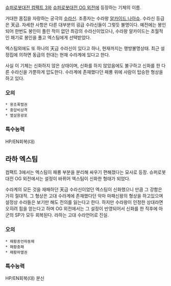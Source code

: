 [[슈퍼로봇대전 컴팩트 3]]와 [[슈퍼로봇대전 OG 외전]]에 등장하는 기체의 이름.

거대한 몸집을 자랑하는 궁극의 [[수라신]]. 조종자는 수라왕 [[알카이드 나아슈]]. 수라신 등급은 天급. 자세한 사항은 다른 대부분의 굉급 수라신들이 그렇듯 불명이다. 예전에는 봉인되어 한번도 봉인이 풀린 적이 없던 최강의 수라신이었으나, 수라왕 알카이드는 초월적인 패기로 봉인을 풀고 엑스팀에게 선택받았다.

엑스팀외에도 또 하나의 天급 수라신이 있다고 하나, 현재까지는 행방불명상태. 최근 설정집에 의하면 동급의 한대는 현재 수라계에 있다고 한다.

사실 이 기체는 신화하지 않은 상태이며, 신화를 하지 않았음에도 불구하고 신화를 한 다른 수라신을 가뿐하게 압도한다. 수라계에 존재했다던 패룡 위에 사람이 탑승한 형상을 하고 있다.

=== 오의 ===
 * 용조폭렬권
 * 중압비상격
 * 멸살용광포
=== 특수능력 ===
HP/EN회복(대)

== 라하 엑스팀 ==
컴팩트 3에서는 엑스팀이 패룡 부분을 분리해 싸우기 편해졌다는 묘사로 등장. 슈퍼로봇대전 OG 외전에서는 설정이 바뀌어 엑스팀이 신화한 형태가 되었다.

수라계의 모든 것을 재패하던 天급 수라신이었던 엑스팀이 신화했으니 만큼 그 강함은 가히 절대적. 그 형상은 고대 수라계에 존재했다던 악마 마패신왕의 형상을 하고있으며 설정상 수라들은 보기만 해도 전의를 잃는다고 한다. 하지만 수라왕이 인정한 상대라면 오히려 힘을 얻는다고 하며 OG 외전에서는 그 설정이 반영되어서 신화를 한 직후에 아군의 SP가 모두 회복된다.
라하는 고대 수라언어로 진실.

=== 오의 ===
 * 패황종언파동패
 * 패황충패
 * 패황파멸권
=== 특수능력 ===
HP/EN회복(대)
분신
